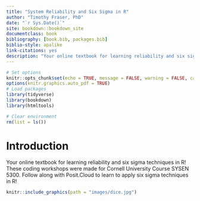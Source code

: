 ```yaml
---
title: "System Reliability and Six Sigma in R"
author: "Timothy Fraser, PhD"
date: "`r Sys.Date()`"
site: bookdown::bookdown_site
documentclass: book
bibliography: [book.bib, packages.bib]
biblio-style: apalike
link-citations: yes
description: "Your online textbook for learning reliability and six sigma techniques in R! Made for Cornell University Course SYSEN 5300."
---
```


```r
# Set options
knitr::opts_chunk$set(echo = TRUE, message = FALSE, warning = FALSE, cache = FALSE)
options(knitr.graphics.auto_pdf = TRUE)
# Load packages
library(tidyverse)
library(bookdown)
library(htmltools)

# Clear environment
rm(list = ls())
```

# Introduction {.unnumbered}

Your online textbook for learning reliability and six sigma techniques in R! These coding workshops were made for Cornell University Course SYSEN 5300. Follow along with Posit.Cloud to learn to apply six sigma techniques in R!

```r
knitr::include_graphics(path = "images/dice.jpg")
```

